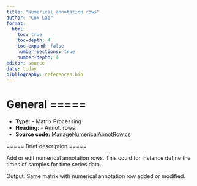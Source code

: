 ```yaml
---
title: "Numerical annotation rows"
author: "Cox Lab"
format: 
  html:
    toc: true
    toc-depth: 4
    toc-expand: false
    number-sections: true
    number-depth: 4
editor: source
date: today
bibliography: references.bib
---
```


# General =====

  * **Type:** - Matrix Processing
  * **Heading:** - Annot. rows
  * **Source code:** [ManageNumericalAnnotRow.cs](https://github.com/JurgenCox/perseus-plugins/blob/master/PerseusPluginLib/AnnotRows/ManageNumericalAnnotRow.cs)

===== Brief description =====

Add or edit numerical annotation rows. This could for instance 
define the times of samples for time series data.

Output: Same matrix with numerical annotation row added or modified.



<!-- This comment and the line above it must be preserved when editing this file!
The recommended sections are these, but they may be changed on a case by case basis.
===== Detailed description =====
===== Parameters =====
===== Theoretical background =====
===== Examples =====
Make changes only below this line! -->

